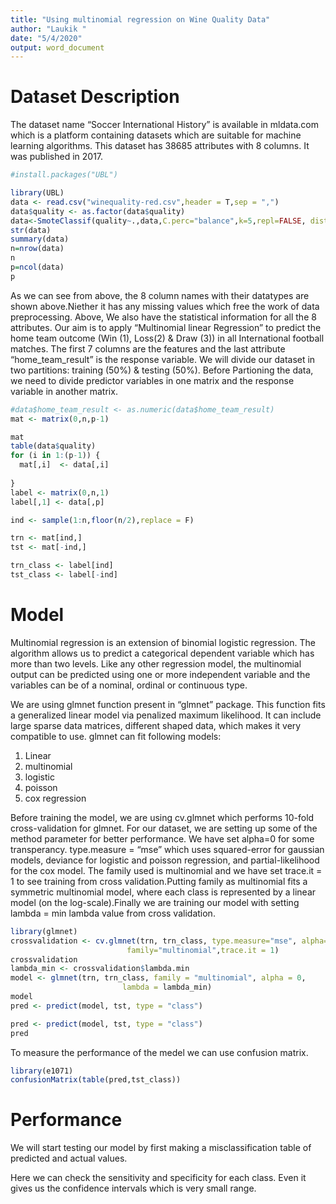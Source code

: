 ```yaml
---
title: "Using multinomial regression on Wine Quality Data"
author: "Laukik "
date: "5/4/2020"
output: word_document
---
```


# Dataset Description

The dataset name "Soccer International History" is available in mldata.com which is a platform containing datasets which are suitable for machine learning algorithms. This dataset has 38685 attributes with 8 columns. It was published in 2017.

```r
#install.packages("UBL")

```

```r
library(UBL)
data <- read.csv("winequality-red.csv",header = T,sep = ",")
data$quality <- as.factor(data$quality)
data<-SmoteClassif(quality~.,data,C.perc="balance",k=5,repl=FALSE, dist="Euclidean", p=2)
str(data)
summary(data)
n=nrow(data)
n
p=ncol(data)
p

```

As we can see from above, the 8 column names with their datatypes are shown above.Niether it has any missing values which free the work of data preprocessing. Above, We also have the statistical information for all the 8 attributes. Our aim is to apply "Multinomial linear Regression" to predict the home team outcome (Win (1), Loss(2) & Draw (3)) in all International football matches. The first 7 columns are the features and the last attribute "home_team_result" is the response variable.
We will divide our dataset in two partitions: training (50%) & testing (50%). Before Partioning the data, we need to divide predictor variables in one matrix and the response variable in another matrix. 

```r

#data$home_team_result <- as.numeric(data$home_team_result)
mat <- matrix(0,n,p-1)

mat
table(data$quality)
for (i in 1:(p-1)) {
  mat[,i]  <- data[,i]
  
}
label <- matrix(0,n,1)
label[,1] <- data[,p]

ind <- sample(1:n,floor(n/2),replace = F)

trn <- mat[ind,]
tst <- mat[-ind,]

trn_class <- label[ind]
tst_class <- label[-ind]

```


# Model

Multinomial regression is an extension of binomial logistic regression. The algorithm allows us to predict a categorical dependent variable which has more than two levels. Like any other regression model, the multinomial output can be predicted using one or more independent variable and the variables can be of a nominal, ordinal or continuous type. 

We are using glmnet function present in "glmnet" package. This function fits a generalized linear model via penalized maximum likelihood. It can include large sparse data matrices, different shaped data, which makes it very compatible to use. glmnet can fit following models:

1. Linear
2. multinomial
3. logistic
4. poisson
5. cox regression

Before training the model, we are using cv.glmnet which performs 10-fold cross-validation for glmnet. For our dataset, we are setting up some of the method parameter for better performance. We have set alpha=0 for some transperancy. type.measure = "mse" which uses squared-error for gaussian models, deviance for logistic and poisson regression, and partial-likelihood for the cox model. The family used is multinomial and we have set trace.it = 1 to see training from cross validation.Putting family as multinomial fits a symmetric multinomial model, where each class is represented by a linear model (on the log-scale).Finally we are training our model with setting lambda = min lambda value from cross validation.  


```r
library(glmnet)
crossvalidation <- cv.glmnet(trn, trn_class, type.measure="mse", alpha=0,
                          family="multinomial",trace.it = 1)
crossvalidation
lambda_min <- crossvalidation$lambda.min
model <- glmnet(trn, trn_class, family = "multinomial", alpha = 0,
                         lambda = lambda_min)
model
pred <- predict(model, tst, type = "class")
```

```R
pred <- predict(model, tst, type = "class")
pred
```


To measure the performance of the medel we can use confusion matrix.

```r
library(e1071)
confusionMatrix(table(pred,tst_class))
```

# Performance

We will start testing our model by first making a misclassification table of predicted and actual values.


Here we can check the sensitivity and specificity for each class. Even it gives us the confidence intervals which is very small range.

